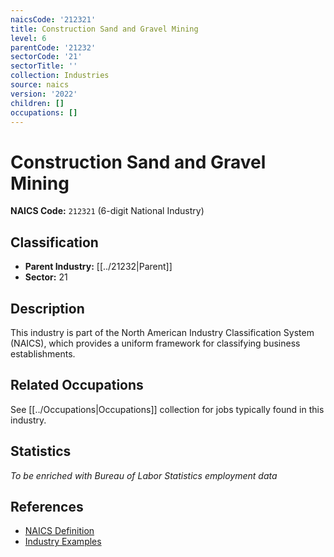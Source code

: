 ```yaml
---
naicsCode: '212321'
title: Construction Sand and Gravel Mining
level: 6
parentCode: '21232'
sectorCode: '21'
sectorTitle: ''
collection: Industries
source: naics
version: '2022'
children: []
occupations: []
---
```

# Construction Sand and Gravel Mining

**NAICS Code:** `212321` (6-digit National Industry)

## Classification

- **Parent Industry:** [[../21232|Parent]]
- **Sector:** 21

## Description

This industry is part of the North American Industry Classification System (NAICS), which provides a uniform framework for classifying business establishments.

## Related Occupations

See [[../Occupations|Occupations]] collection for jobs typically found in this industry.

## Statistics

*To be enriched with Bureau of Labor Statistics employment data*

## References

- [NAICS Definition](https://www.census.gov/naics/)
- [Industry Examples](https://www.census.gov/naics/2022NAICS/)

